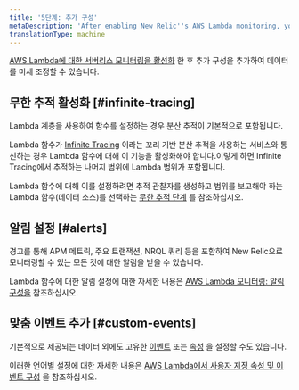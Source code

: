 ```yaml
---
title: '5단계: 추가 구성'
metaDescription: 'After enabling New Relic''s AWS Lambda monitoring, you can set up alerts and custom events.'
translationType: machine
---
```


[AWS Lambda에 대한 서버리스 모니터링을 활성화](/docs/serverless-function-monitoring/aws-lambda-monitoring/enable-lambda-monitoring/enable-aws-lambda-monitoring) 한 후 추가 구성을 추가하여 데이터를 미세 조정할 수 있습니다.

## 무한 추적 활성화 [#infinite-tracing]

Lambda 계층을 사용하여 함수를 설정하는 경우 분산 추적이 기본적으로 포함됩니다.

Lambda 함수가 [Infinite Tracing](/docs/distributed-tracing/infinite-tracing/introduction-infinite-tracing) 이라는 꼬리 기반 분산 추적을 사용하는 서비스와 통신하는 경우 Lambda 함수에 대해 이 기능을 활성화해야 합니다.이렇게 하면 Infinite Tracing에서 추적하는 나머지 범위에 Lambda 범위가 포함됩니다.

Lambda 함수에 대해 이를 설정하려면 추적 관찰자를 생성하고 범위를 보고해야 하는 Lambda 함수(데이터 소스)를 선택하는 [무한 추적 단계](/docs/distributed-tracing/infinite-tracing/set-trace-observer) 를 참조하십시오.

## 알림 설정 [#alerts]

경고를 통해 APM 메트릭, 주요 트랜잭션, NRQL 쿼리 등을 포함하여 New Relic으로 모니터링할 수 있는 모든 것에 대한 알림을 받을 수 있습니다.

Lambda 함수에 대한 알림 설정에 대한 자세한 내용은 [AWS Lambda 모니터링: 알림 구성을](https://discuss.newrelic.com/t/relic-solution-new-relic-monitoring-for-aws-lambda-configuring-alerts/96045) 참조하십시오.

## 맞춤 이벤트 추가 [#custom-events]

기본적으로 제공되는 데이터 외에도 고유한 [이벤트](/docs/using-new-relic/welcome-new-relic/get-started/glossary#event) 또는 [속성](/docs/using-new-relic/welcome-new-relic/get-started/glossary#attribute) 을 설정할 수도 있습니다.

이러한 언어별 설정에 대한 자세한 내용은 [AWS Lambda에서 사용자 지정 속성 및 이벤트 구성](https://discuss.newrelic.com/t/configuring-custom-attributes-and-events-in-aws-lambda/96043) 을 참조하십시오.